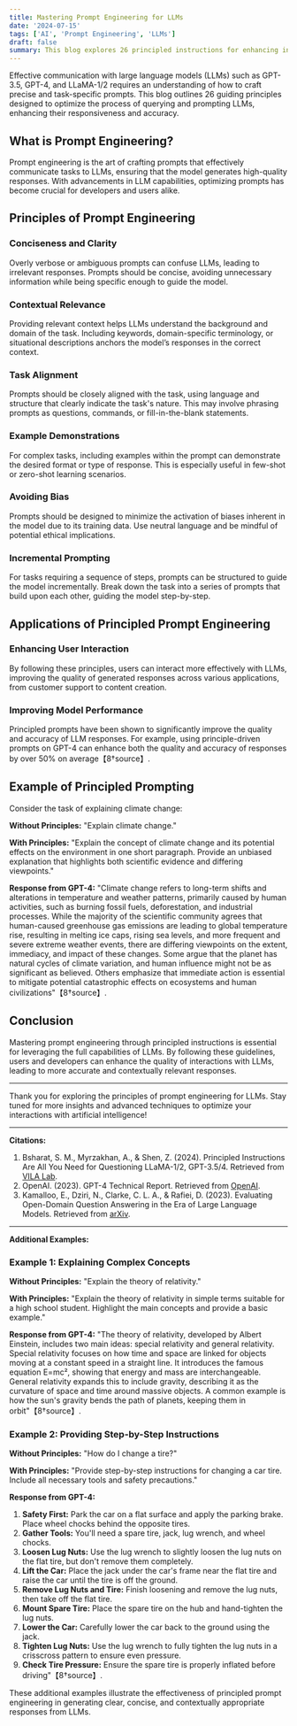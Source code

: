 ```yaml
---
title: Mastering Prompt Engineering for LLMs
date: '2024-07-15'
tags: ['AI', 'Prompt Engineering', 'LLMs']
draft: false
summary: This blog explores 26 principled instructions for enhancing interactions with large language models (LLMs) like GPT-3.5/4 and LLaMA-1/2, providing a comprehensive guide for developers and users.
---
```


Effective communication with large language models (LLMs) such as GPT-3.5, GPT-4, and LLaMA-1/2 requires an understanding of how to craft precise and task-specific prompts. This blog outlines 26 guiding principles designed to optimize the process of querying and prompting LLMs, enhancing their responsiveness and accuracy.

## What is Prompt Engineering?

Prompt engineering is the art of crafting prompts that effectively communicate tasks to LLMs, ensuring that the model generates high-quality responses. With advancements in LLM capabilities, optimizing prompts has become crucial for developers and users alike.

## Principles of Prompt Engineering

### Conciseness and Clarity
Overly verbose or ambiguous prompts can confuse LLMs, leading to irrelevant responses. Prompts should be concise, avoiding unnecessary information while being specific enough to guide the model.

### Contextual Relevance
Providing relevant context helps LLMs understand the background and domain of the task. Including keywords, domain-specific terminology, or situational descriptions anchors the model’s responses in the correct context.

### Task Alignment
Prompts should be closely aligned with the task, using language and structure that clearly indicate the task's nature. This may involve phrasing prompts as questions, commands, or fill-in-the-blank statements.

### Example Demonstrations
For complex tasks, including examples within the prompt can demonstrate the desired format or type of response. This is especially useful in few-shot or zero-shot learning scenarios.

### Avoiding Bias
Prompts should be designed to minimize the activation of biases inherent in the model due to its training data. Use neutral language and be mindful of potential ethical implications.

### Incremental Prompting
For tasks requiring a sequence of steps, prompts can be structured to guide the model incrementally. Break down the task into a series of prompts that build upon each other, guiding the model step-by-step.

## Applications of Principled Prompt Engineering

### Enhancing User Interaction
By following these principles, users can interact more effectively with LLMs, improving the quality of generated responses across various applications, from customer support to content creation.

### Improving Model Performance
Principled prompts have been shown to significantly improve the quality and accuracy of LLM responses. For example, using principle-driven prompts on GPT-4 can enhance both the quality and accuracy of responses by over 50% on average【8†source】.

## Example of Principled Prompting

Consider the task of explaining climate change:

**Without Principles:**
"Explain climate change."

**With Principles:**
"Explain the concept of climate change and its potential effects on the environment in one short paragraph. Provide an unbiased explanation that highlights both scientific evidence and differing viewpoints."

**Response from GPT-4:**
"Climate change refers to long-term shifts and alterations in temperature and weather patterns, primarily caused by human activities, such as burning fossil fuels, deforestation, and industrial processes. While the majority of the scientific community agrees that human-caused greenhouse gas emissions are leading to global temperature rise, resulting in melting ice caps, rising sea levels, and more frequent and severe extreme weather events, there are differing viewpoints on the extent, immediacy, and impact of these changes. Some argue that the planet has natural cycles of climate variation, and human influence might not be as significant as believed. Others emphasize that immediate action is essential to mitigate potential catastrophic effects on ecosystems and human civilizations"【8†source】.

## Conclusion

Mastering prompt engineering through principled instructions is essential for leveraging the full capabilities of LLMs. By following these guidelines, users and developers can enhance the quality of interactions with LLMs, leading to more accurate and contextually relevant responses.

---

Thank you for exploring the principles of prompt engineering for LLMs. Stay tuned for more insights and advanced techniques to optimize your interactions with artificial intelligence!

---

**Citations:**

1. Bsharat, S. M., Myrzakhan, A., & Shen, Z. (2024). Principled Instructions Are All You Need for Questioning LLaMA-1/2, GPT-3.5/4. Retrieved from [VILA Lab](https://github.com/VILA-Lab/ATLAS).
2. OpenAI. (2023). GPT-4 Technical Report. Retrieved from [OpenAI](https://openai.com/research/gpt-4).
3. Kamalloo, E., Dziri, N., Clarke, C. L. A., & Rafiei, D. (2023). Evaluating Open-Domain Question Answering in the Era of Large Language Models. Retrieved from [arXiv](https://arxiv.org/abs/2305.06984).

---

**Additional Examples:**

### Example 1: Explaining Complex Concepts

**Without Principles:**
"Explain the theory of relativity."

**With Principles:**
"Explain the theory of relativity in simple terms suitable for a high school student. Highlight the main concepts and provide a basic example."

**Response from GPT-4:**
"The theory of relativity, developed by Albert Einstein, includes two main ideas: special relativity and general relativity. Special relativity focuses on how time and space are linked for objects moving at a constant speed in a straight line. It introduces the famous equation E=mc², showing that energy and mass are interchangeable. General relativity expands this to include gravity, describing it as the curvature of space and time around massive objects. A common example is how the sun's gravity bends the path of planets, keeping them in orbit"【8†source】.

### Example 2: Providing Step-by-Step Instructions

**Without Principles:**
"How do I change a tire?"

**With Principles:**
"Provide step-by-step instructions for changing a car tire. Include all necessary tools and safety precautions."

**Response from GPT-4:**
1. **Safety First:** Park the car on a flat surface and apply the parking brake. Place wheel chocks behind the opposite tires.
2. **Gather Tools:** You'll need a spare tire, jack, lug wrench, and wheel chocks.
3. **Loosen Lug Nuts:** Use the lug wrench to slightly loosen the lug nuts on the flat tire, but don't remove them completely.
4. **Lift the Car:** Place the jack under the car's frame near the flat tire and raise the car until the tire is off the ground.
5. **Remove Lug Nuts and Tire:** Finish loosening and remove the lug nuts, then take off the flat tire.
6. **Mount Spare Tire:** Place the spare tire on the hub and hand-tighten the lug nuts.
7. **Lower the Car:** Carefully lower the car back to the ground using the jack.
8. **Tighten Lug Nuts:** Use the lug wrench to fully tighten the lug nuts in a crisscross pattern to ensure even pressure.
9. **Check Tire Pressure:** Ensure the spare tire is properly inflated before driving"【8†source】.

These additional examples illustrate the effectiveness of principled prompt engineering in generating clear, concise, and contextually appropriate responses from LLMs.

